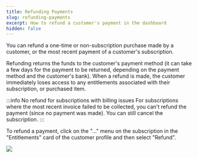 ```yaml
---
title: Refunding Payments
slug: refunding-payments
excerpt: How to refund a customer's payment in the dashboard
hidden: false
---
```


You can refund a one-time or non-subscription purchase made by a customer, or the most recent payment of a customer's subscription.

Refunding returns the funds to the customer's payment method (it can take a few days for the payment to be returned, depending on the payment method and the customer's bank). When a refund is made, the customer immediately loses access to any entitlements associated with their subscription, or purchased item.

:::info No refund for subscriptions with billing issues
For subscriptions where the most recent invoice failed to be collected, you can't refund the payment (since no payment was made). You can still cancel the subscription.
:::

To refund a payment, click on the "..." menu on the subscription in the "Entitlements" card of the customer profile and then select "Refund".

![](/images/refunding-and-cancelling.png)
